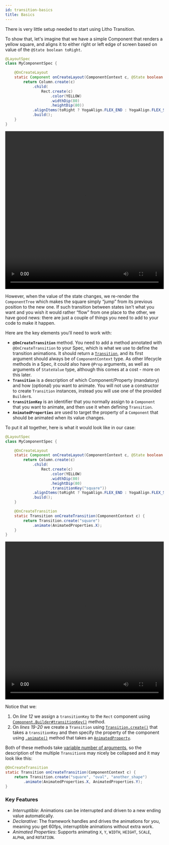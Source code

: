 ```yaml
---
id: transition-basics
title: Basics
---
```


There is very little setup needed to start using Litho Transition.

To show that, let's imagine that we have a simple Component that renders a yellow square, and aligns it to either right or left edge of screen based on value of the `@State boolean toRight`.

```java
@LayoutSpec
class MyComponentSpec {

    @OnCreateLayout
    static Component onCreateLayout(ComponentContext c, @State boolean toRight) {
        return Column.create(c)
            .child(
                Rect.create(c)
                    .color(YELLOW)
                    .widthDip(80)
                    .heightDip(80))
            .alignItems(toRight ? YogaAlign.FLEX_END : YogaAlign.FLEX_START)
            .build();
    }
}
```

<video loop="true" autoplay="true" class="video" width="100%" height="500px">
  <source type="video/webm" src={useBaseUrl("/videos/transitions/basics1.webm")}></source>
  <p>Your browser does not support the video element.</p>
</video>

However, when the value of the state changes, we re-render the `ComponentTree` which makes the square simply “jump” from its previous position to the new one. If such transition between states isn't what you want and you wish it would rather “flow” from one place to the other, we have good news: there are just a couple of things you need to add to your code to make it happen.

Here are the key elements you'll need to work with:

* **`@OnCreateTransition`** method. You need to add a method annotated with `@OnCreateTransition` to your Spec, which is what we use to define the transition animations. It should return a [`Transition`](pathname:///javadoc/com/facebook/litho/Transition.html), and its first argument should always be of `ComponentContext` type. As other lifecycle methods in a Spec, it could also have `@Prop` arguments, as well as arguments of `StateValue` type, although this comes at a cost - more on this later.
* **`Transition`** is a description of which Component/Property (mandatory) and how (optional) you want to animate. You will not use a constructor to create `Transition` instances, instead you will use one of the provided `Builder`s.
* **`transitionKey`** is an identifier that you normally assign to a `Component` that you want to animate, and then use it when defining `Transition`.
* **`AnimatedProperties`** are used to target the property of a `Component` that should be animated when its value changes.

To put it all together, here is what it would look like in our case:

```java
@LayoutSpec
class MyComponentSpec {

    @OnCreateLayout
    static Component onCreateLayout(ComponentContext c, @State boolean toRight) {
        return Column.create(c)
            .child(
                Rect.create(c)
                    .color(YELLOW)
                    .widthDip(80)
                    .heightDip(80)
                    .transitionKey("square"))
            .alignItems(toRight ? YogaAlign.FLEX_END : YogaAlign.FLEX_START)
            .build();
    }

    @OnCreateTransition
    static Transition onCreateTransition(ComponentContext c) {
        return Transition.create("square")
            .animate(AnimatedProperties.X);
    }
}
```

<video loop="true" autoplay="true" class="video" width="100%" height="500px">
  <source type="video/webm" src={useBaseUrl("/videos/transitions/basics2.webm")}></source>
  <p>Your browser does not support the video element.</p>
</video>

Notice that we:
1. On *line 12* we assign a `transitionKey` to the `Rect` component using [`Component.Builder#transitionKey()`](pathname:///javadoc/com/facebook/litho/Component.Builder.html#transitionKey-java.lang.String-) method.
2. On *lines 19-20* we create a `Transition` using [`Transition.create()`](pathname:///javadoc/com/facebook/litho/Transition.html#create-java.lang.String-) that takes a `transitionKey` and then specify the property of the component using [`.animate()`](pathname:///javadoc/com/facebook/litho/Transition.TransitionUnitsBuilder.html#animate-com.facebook.litho.animation.AnimatedProperty-) method that takes an [`AnimatedProperty`](pathname:///javadoc/com/facebook/litho/animation/AnimatedProperties.html).

Both of these methods take [variable number of arguments](pathname:///javadoc/com/facebook/litho/Transition.html#create-java.lang.String...-), so the description of the multiple `Transition`s may nicely be collapsed and it may look like this:

```java
@OnCreateTransition
static Transition onCreateTransition(ComponentContext c) {
    return Transition.create("square", "oval", "another_shape")
        .animate(AnimatedProperties.X, AnimatedProperties.Y);
}
```

### Key Features

- *Interruptible*: Animations can be interrupted and driven to a new ending value automatically.
- *Declarative*: The framework handles and drives the animations for you, meaning you get 60fps, interruptible animations without extra work.
- *Animated Properties*: Supports animating `X`, `Y`, `WIDTH`, `HEIGHT`, `SCALE`, `ALPHA`, and `ROTATION`.